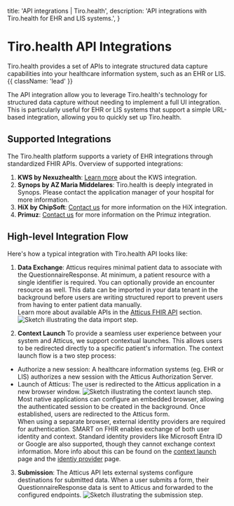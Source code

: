   title: 'API integrations | Tiro.health',
  description:
    'API integrations with Tiro.health for EHR and LIS systems.',
}


<HeroPattern />

# Tiro.health API Integrations
Tiro.health provides a set of APIs to integrate structured data capture capabilities into your healthcare information system, such as an EHR or LIS.{{ className: 'lead' }}

The API integration allow you to leverage Tiro.health's technology for structured data capture without needing to implement a full UI integration. This is particularly useful for EHR or LIS systems that support a simple URL-based integration, allowing you to quickly set up Tiro.health.


## Supported Integrations
The Tiro.health platform supports a variety of EHR integrations through standardized FHIR APIs.
Overview of supported integrations:

1. **KWS by Nexuzhealth**: [Learn more](./api/kws) about the KWS integration.
2. **Synops by AZ Maria Middelares**: Tiro.health is deeply integrated in Synops. Please contact the application manager of your hospital for more information.
3. **HiX by ChipSoft**: [Contact us](mailto:support@tiro.health?subject=HiX%20integration%20request) for more information on the HiX integration.
4. **Primuz**: [Contact us](mailto:support@tiro.health?subject=Primuz%20integration%20request) for more information on the Primuz integration.

## High-level Integration Flow
Here's how a typical integration with Tiro.health API looks like:

1. **Data Exchange**:
Atticus requires minimal patient data to associate with the QuestionnaireResponse. At minimum, a patient resource with a single identifier is required. You can optionally provide an encounter resource as well. This data can be imported in your data tenant in the background before users are writing structured report to prevent users from having to enter patient data manually.\
Learn more about available APIs in the [Atticus FHIR API](./fhir) section.
![Sketch illustrating the data import step.](/data-import.svg)

2. **Context Launch**
To provide a seamless user experience between your system and Atticus, we support contextual launches. This allows users to be redirected directly to a specific patient's information. The context launch flow is a two step process:
- Authorize a new session: A healthcare information systems (eg. EHR or LIS) authorizes a new session with the Atticus Authorization Server.
- Launch of Atticus: The user is redirected to the Atticus application in a new browser window.
![Sketch illustrating the context launch step.](/context-launch.svg)
Most native applications can configure an embedded browser, allowing the authenticated session to be created in the background. Once established, users are redirected to the Atticus form.\
When using a separate browser, external identity providers are required for authentication. SMART on FHIR enables exchange of both user identity and context.
Standard identity providers like Microsoft Entra ID or Google are also supported, though they cannot exchange context information.
More info about this can be found on the [context launch](./context) page and the [identiy provider](./identity-provider) page.

3. **Submission**:
The Atticus API lets external systems configure destinations for submitted data.
When a user submits a form, their QuestionnaireResponse data is sent to Atticus and forwarded to the configured endpoints.
![Sketch illustrating the submission step.](/submission.svg)

